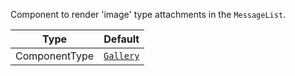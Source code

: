 Component to render 'image' type attachments in the `MessageList`.

| Type          | Default                                            |
| ------------- | -------------------------------------------------- |
| ComponentType | [`Gallery`](../../../../ui-components/gallery.mdx) |
